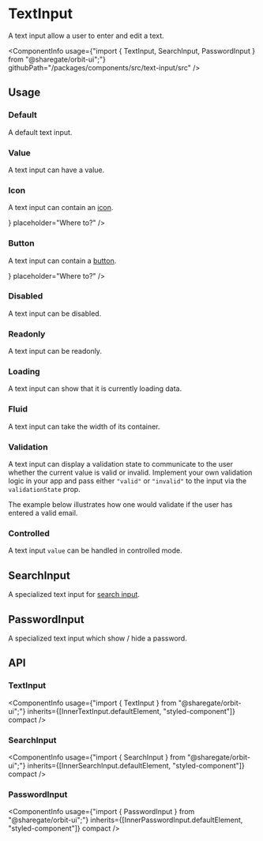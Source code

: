 
<Meta
    title="Components/TextInput"
    id="text-input"
/>

# TextInput

<Tagline>A text input allow a user to enter and edit a text.</Tagline>

<ComponentInfo
    usage={"import { TextInput, SearchInput, PasswordInput } from \"@sharegate/orbit-ui\";"}
    githubPath="/packages/components/src/text-input/src"
/>

## Usage

### Default

A default text input.

<Preview>
    <Story name="default">
        <TextInput placeholder="Where to?" />
    </Story>
</Preview>

### Value

A text input can have a value.

<Preview>
    <Story name="value">
        <TextInput defaultValue="Deep space" placeholder="Where to?" />
    </Story>
</Preview>

### Icon

A text input can contain an [icon](?path=/docs/icon-gallery--page).

<Preview>
    <Story name="icon">
        <TextInput icon={<PencilMajorIcon />} placeholder="Where to?" />
    </Story>
</Preview>

### Button

A text input can contain a [button](?path=/docs/button--default-story).

<Preview>
    <Story name="button">
        <TextInput button={<CrossButton aria-label="Clear value" />} placeholder="Where to?" />
    </Story>
</Preview>

### Disabled

A text input can be disabled.

<Preview>
    <Story name="disabled">
        <TextInput disabled placeholder="Where to?" />
    </Story>
</Preview>

### Readonly

A text input can be readonly.

<Preview>
    <Story name="readonly">
        <TextInput readOnly defaultValue="Deep space" placeholder="Where to?" />
    </Story>
</Preview>

### Loading

A text input can show that it is currently loading data.

<Preview>
    <Story name="loading">
        <TextInput loading placeholder="Where to?" />
    </Story>
</Preview>

### Fluid

A text input can take the width of its container.

<Preview>
    <Story name="fluid">
        <TextInput fluid placeholder="Where to?" />
    </Story>
</Preview>

### Validation

A text input can display a validation state to communicate to the user whether the current value is valid or invalid. Implement your own validation logic in your app and pass either `"valid"` or `"invalid"` to the input via the `validationState` prop.

The example below illustrates how one would validate if the user has entered a valid email.

<Preview filePath="/text-input/docs/EmailValidation" />

### Controlled

A text input `value` can be handled in controlled mode.

<Preview filePath="/text-input/docs/ControlledTextInput" />

## SearchInput

A specialized text input for [search input](https://developer.mozilla.org/en-US/docs/Web/HTML/Element/input/search).

<Preview>
    <Story name="search">
        <SearchInput placeholder="Where to?" />
    </Story>
</Preview>

## PasswordInput

A specialized text input which show / hide a password.

<Preview>
    <Story name="password">
        <PasswordInput placeholder="What's your secret?" />
    </Story>
</Preview>

## API

### TextInput

<ComponentInfo
    usage={"import { TextInput } from \"@sharegate/orbit-ui\";"}
    inherits={[InnerTextInput.defaultElement, "styled-component"]}
    compact
/>

<ArgsTable of={InnerTextInput} sort="alpha" />

### SearchInput

<ComponentInfo
    usage={"import { SearchInput } from \"@sharegate/orbit-ui\";"}
    inherits={[InnerSearchInput.defaultElement, "styled-component"]}
    compact
/>

<ArgsTable of={InnerSearchInput} sort="alpha" />

### PasswordInput

<ComponentInfo
    usage={"import { PasswordInput } from \"@sharegate/orbit-ui\";"}
    inherits={[InnerPasswordInput.defaultElement, "styled-component"]}
    compact
/>

<ArgsTable of={InnerPasswordInput} sort="alpha" />
